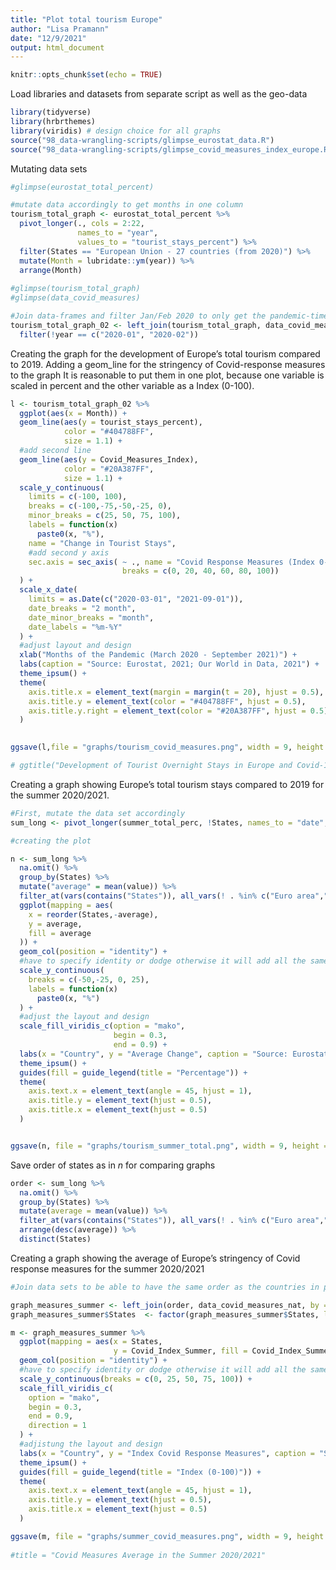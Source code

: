 ```yaml
---
title: "Plot total tourism Europe"
author: "Lisa Pramann"
date: "12/9/2021"
output: html_document
---
```


```r
knitr::opts_chunk$set(echo = TRUE)
```

Load libraries and datasets from separate script as well as the geo-data
```r
library(tidyverse)
library(hrbrthemes)
library(viridis) # design choice for all graphs
source("98_data-wrangling-scripts/glimpse_eurostat_data.R")
source("98_data-wrangling-scripts/glimpse_covid_measures_index_europe.R") 
```

Mutating data sets  
```r

#glimpse(eurostat_total_percent)

#mutate data accordingly to get months in one column 
tourism_total_graph <- eurostat_total_percent %>%
  pivot_longer(., cols = 2:22,
               names_to = "year",
               values_to = "tourist_stays_percent") %>%
  filter(States == "European Union - 27 countries (from 2020)") %>%
  mutate(Month = lubridate::ym(year)) %>%
  arrange(Month) 
  
#glimpse(tourism_total_graph)
#glimpse(data_covid_measures)

#Join data-frames and filter Jan/Feb 2020 to only get the pandemic-time-series
tourism_total_graph_02 <- left_join(tourism_total_graph, data_covid_measures) %>%
  filter(!year == c("2020-01", "2020-02"))

```

Creating the graph for the development of Europe's total tourism compared to 2019. 
Adding a geom_line for the stringency of Covid-response measures to the graph 
It is reasonable to put them in one plot, because one variable is scaled in percent and the other variable as a Index (0-100). 
```r

l <- tourism_total_graph_02 %>%
  ggplot(aes(x = Month)) +
  geom_line(aes(y = tourist_stays_percent),
            color = "#404788FF",
            size = 1.1) +
  #add second line 
  geom_line(aes(y = Covid_Measures_Index),
            color = "#20A387FF",
            size = 1.1) +
  scale_y_continuous(
    limits = c(-100, 100),
    breaks = c(-100,-75,-50,-25, 0),
    minor_breaks = c(25, 50, 75, 100),
    labels = function(x)
      paste0(x, "%"),
    name = "Change in Tourist Stays",
    #add second y axis
    sec.axis = sec_axis( ~ ., name = "Covid Response Measures (Index 0-100)",
                         breaks = c(0, 20, 40, 60, 80, 100))
  ) +
  scale_x_date(
    limits = as.Date(c("2020-03-01", "2021-09-01")),
    date_breaks = "2 month",
    date_minor_breaks = "month",
    date_labels = "%m-%Y"
  ) +
  #adjust layout and design
  xlab("Months of the Pandemic (March 2020 - September 2021)") +
  labs(caption = "Source: Eurostat, 2021; Our World in Data, 2021") +
  theme_ipsum() +
  theme(
    axis.title.x = element_text(margin = margin(t = 20), hjust = 0.5),
    axis.title.y = element_text(color = "#404788FF", hjust = 0.5),
    axis.title.y.right = element_text(color = "#20A387FF", hjust = 0.5)
  )

  
ggsave(l,file = "graphs/tourism_covid_measures.png", width = 9, height = 5)

# ggtitle("Development of Tourist Overnight Stays in Europe and Covid-19 Restrictions") +
```


Creating a graph showing Europe's total tourism stays compared to 2019 for the summer 2020/2021.
```r
#First, mutate the data set accordingly 
sum_long <- pivot_longer(summer_total_perc, !States, names_to = "date", values_to = "value")

#creating the plot 

n <- sum_long %>%
  na.omit() %>%
  group_by(States) %>%
  mutate("average" = mean(value)) %>% 
  filter_at(vars(contains("States")), all_vars(! . %in% c("Euro area","European Union - 27 countries (from 2020)","European Union - 28 countries (2013-2020)","Malta", "United Kingdom","Liechtenstein","Norway", "Switzerland", "Cyprus", "Iceland"))) %>%  
  ggplot(mapping = aes(
    x = reorder(States,-average),
    y = average,
    fill = average
  )) +
  geom_col(position = "identity") + 
  #have to specify identity or dodge otherwise it will add all the same average values together per country
  scale_y_continuous(
    breaks = c(-50,-25, 0, 25),
    labels = function(x)
      paste0(x, "%")
  ) +
  #adjust the layout and design
  scale_fill_viridis_c(option = "mako",
                       begin = 0.3,
                       end = 0.9) +
  labs(x = "Country", y = "Average Change", caption = "Source: Eurostat, 2021") +
  theme_ipsum() +
  guides(fill = guide_legend(title = "Percentage")) +
  theme(
    axis.text.x = element_text(angle = 45, hjust = 1),
    axis.title.y = element_text(hjust = 0.5),
    axis.title.x = element_text(hjust = 0.5)
  )


ggsave(n, file = "graphs/tourism_summer_total.png", width = 9, height = 5)

```

Save order of states as in *n* for comparing graphs
```r
order <- sum_long %>% 
  na.omit() %>% 
  group_by(States) %>% 
  mutate(average = mean(value)) %>% 
  filter_at(vars(contains("States")), all_vars(! . %in% c("Euro area","European Union - 27 countries (from 2020)","European Union - 28 countries (2013-2020)","Malta", "United Kingdom","Liechtenstein","Norway", "Switzerland", "Cyprus", "Iceland"))) %>%  
  arrange(desc(average)) %>%
  distinct(States)
```


Creating a graph showing the average of Europe's stringency of Covid response measures for the summer 2020/2021
```r

#Join data sets to be able to have the same order as the countries in plot n 

graph_measures_summer <- left_join(order, data_covid_measures_nat, by = c("States" = "Entity"))
graph_measures_summer$States  <- factor(graph_measures_summer$States, levels = graph_measures_summer$States)

m <- graph_measures_summer %>%
  ggplot(mapping = aes(x = States,
                       y = Covid_Index_Summer, fill = Covid_Index_Summer)) +
  geom_col(position = "identity") +
  #have to specify identity or dodge otherwise it will add all the same average values together per country
  scale_y_continuous(breaks = c(0, 25, 50, 75, 100)) +
  scale_fill_viridis_c(
    option = "mako",
    begin = 0.3,
    end = 0.9,
    direction = 1
  ) +
  #adjistung the layout and design
  labs(x = "Country", y = "Index Covid Response Measures", caption = "Source: Our World in Data, 2021") +
  theme_ipsum() +
  guides(fill = guide_legend(title = "Index (0-100)")) +
  theme(
    axis.text.x = element_text(angle = 45, hjust = 1),
    axis.title.y = element_text(hjust = 0.5),
    axis.title.x = element_text(hjust = 0.5)
  )

ggsave(m, file = "graphs/summer_covid_measures.png", width = 9, height = 5)
  
#title = "Covid Measures Average in the Summer 2020/2021"
```



  
  

